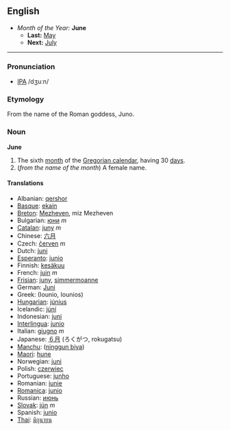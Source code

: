 ==English==
*''Month of the Year:'' '''June'''
**'''Last:''' [[May]]
**'''Next:''' [[July]]
----

===Pronunciation===
*[[w:IPA|IPA]] /dʒuːn/

===Etymology===
From the name of the Roman goddess, Juno.

===Noun===
'''June'''

# The sixth [[month]] of the [[Gregorian calendar]], having 30 [[day]]s.
# (''from the name of the month'') A female name.

====Translations====
*Albanian: [[qershor]]
*[[Basque]]: [[ekain]]
*[[Breton]]: [[Mezheven]], miz Mezheven
*Bulgarian: [[юни]] ''m''
*[[Catalan]]: [[juny]] ''m''
*Chinese: [[六月]]
*Czech: [[červen]] ''m''
*Dutch: [[juni]]
*[[Esperanto]]: [[junio]]
*Finnish: [[kesäkuu]]
*French: [[juin]] ''m''
*[[Frisian]]: [[juny]], [[simmermoanne]]
*German: [[Juni]]
*Greek: [[ ]] (Iounio, Iounios)
*[[Hungarian]]: [[június]]
*Icelandic: [[júní]]
*Indonesian: [[juni]]
*[[Interlingua]]: [[junio]]
*Italian: [[giugno]] ''m''
*Japanese: [[６月]] (ろくがつ, rokugatsu)
*[[Manchu]]: ([[ninggun biya]])
*[[Maori]]: [[hune]]
*Norwegian: [[juni]]
*Polish: [[czerwiec]]
*Portuguese: [[junho]]
*Romanian: [[iunie]]
*[[Romanica]]: [[junio]]
*Russian: [[июнь]]
*[[Slovak]]: [[jún]] ''m''
*Spanish: [[junio]]
*[[Thai]]: [[มิถุนายน]]